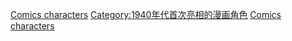 {{cat topic in year| topic=首次亮相的漫畫角色| year=1940}}

[[Category:1940年漫畫|Comics characters]]
[[Category:1940年代首次亮相的漫画角色|Category:1940年代首次亮相的漫画角色]]
[[Category:1940年面世的虛構角色|Comics characters]]